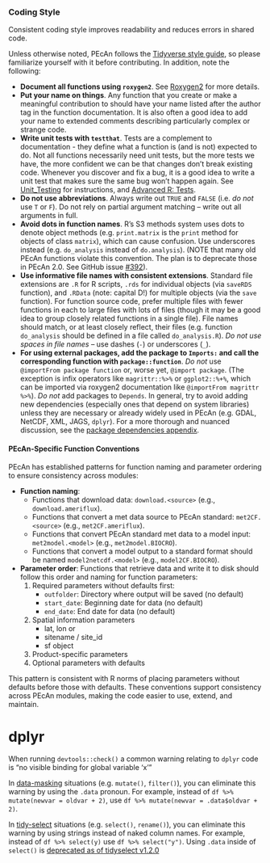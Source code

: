 ### Coding Style {#developer-codestyle}

Consistent coding style improves readability and reduces errors in
shared code.

Unless otherwise noted, PEcAn follows the [Tidyverse style guide](https://style.tidyverse.org/), so please familiarize yourself with it before contributing.
In addition, note the following:

- **Document all functions using `roxygen2`**.
See [Roxygen2](#developer-roxygen) for more details.
- **Put your name on things**.
Any function that you create or make a meaningful contribution to should have your name listed after the author tag in the function documentation.
It is also often a good idea to add your name to extended comments describing particularly complex or strange code.
- **Write unit tests with `testthat`**.
Tests are a complement to documentation - they define what a function is (and is not) expected to do.
Not all functions necessarily need unit tests, but the more tests we have, the more confident we can be that changes don't break existing code.
Whenever you discover and fix a bug, it is a good idea to write a unit test that makes sure the same bug won't happen again.
See [Unit_Testing](#developer-testing) for instructions, and [Advanced R: Tests](http://r-pkgs.had.co.nz/tests.html).
- **Do not use abbreviations**.
Always write out `TRUE` and `FALSE` (i.e. _do not_ use `T` or `F`).
Do not rely on partial argument matching -- write out all arguments in full.
- **Avoid dots in function names**.
R's S3 methods system uses dots to denote object methods (e.g. `print.matrix` is the `print` method for objects of class `matrix`), which can cause confusion.
Use underscores instead (e.g. `do_analysis` instead of `do.analysis`).
(NOTE that many old PEcAn functions violate this convention. The plan is to deprecate those in PEcAn 2.0. See GitHub issue [#392](https://github.com/PecanProject/pecan/issues/392)).
- **Use informative file names with consistent extensions**.
Standard file extensions are `.R` for R scripts, `.rds` for individual objects (via `saveRDS` function), and `.RData` (note: capital D!) for multiple objects (via the `save` function).
For function source code, prefer multiple files with fewer functions in each to large files with lots of files (though it may be a good idea to group closely related functions in a single file).
File names should match, or at least closely reflect, their files (e.g. function `do_analysis` should be defined in a file called `do_analysis.R`).
_Do not use spaces in file names_ -- use dashes (`-`) or underscores (`_`). 
- **For using external packages, add the package to `Imports:` and call the corresponding function with `package::function`**.
_Do not_ use `@importFrom package function` or, worse yet, `@import package`.
(The exception is infix operators like `magrittr::%>%` or `ggplot2::%+%`, which can be imported via roxygen2 documentation like `@importFrom magrittr %>%`).
_Do not_ add packages to `Depends`.
In general, try to avoid adding new dependencies (especially ones that depend on system libraries) unless they are necessary or already widely used in PEcAn (e.g. GDAL, NetCDF, XML, JAGS, `dplyr`).
For a more thorough and nuanced discussion, see the [package dependencies appendix](#package-dependencies).

#### PEcAn-Specific Function Conventions {#pecan-function-conventions}

PEcAn has established patterns for function naming and parameter ordering to ensure consistency across modules:

- **Function naming**: 
  - Functions that download data: `download.<source>` (e.g., `download.ameriflux`).
  - Functions that convert a met data source to PEcAn standard: `met2CF.<source>` (e.g., `met2CF.ameriflux`).
  - Functions that convert PEcAn standard met data to a model input: `met2model.<model>` (e.g., `met2model.BIOCRO`).
  - Functions that convert a model output to a standard format should be named `model2netcdf.<model>` (e.g., `model2CF.BIOCRO`).

- **Parameter order**: Functions that retrieve data and write it to disk should follow this order and naming for function parameters:
  1. Required parameters without defaults first:
     - `outfolder`: Directory where output will be saved (no default)
     - `start_date`: Beginning date for data (no default)
     - `end_date`: End date for data (no default)
  2. Spatial information parameters
       - lat, lon or
       - sitename / site_id
       - sf object
  3. Product-specific parameters
  4. Optional parameters with defaults

This pattern is consistent with R norms of placing parameters without defaults before those with defaults. 
These conventions support consistency across PEcAn modules, making the code easier to use, extend, and maintain.


# dplyr

When running `devtools::check()` a common warning relating to `dplyr` code is "no visible binding for global variable 'x'"

In [data-masking](https://dplyr.tidyverse.org/articles/programming.html#data-masking) situations (e.g. `mutate()`, `filter()`), you can eliminate this warning by using the `.data` pronoun.  For example, instead of `df %>% mutate(newvar = oldvar + 2)`, use `df %>% mutate(newvar = .data$oldvar + 2)`.

In [tidy-select](https://dplyr.tidyverse.org/articles/programming.html#data-masking) situations (e.g. `select()`, `rename()`), you can eliminate this warning by using strings instead of naked column names. For example, instead of `df %>% select(y)` use `df %>% select("y")`.  Using `.data` inside of `select()` is [deprecated as of tidyselect v1.2.0](https://tidyselect.r-lib.org/news/index.html#lifecycle-changes-1-2-0)

